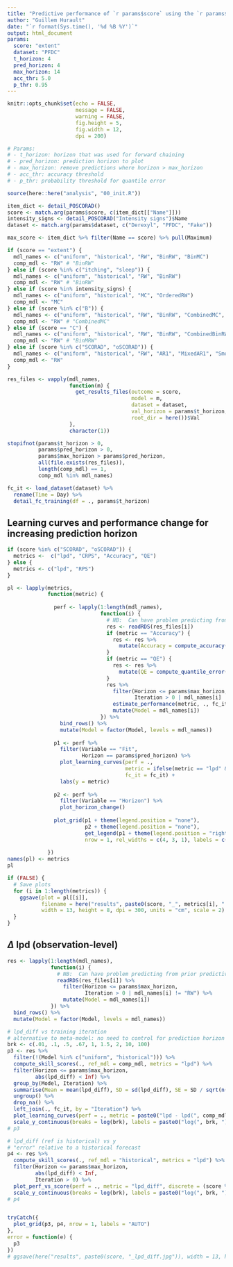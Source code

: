 ```yaml
---
title: "Predictive performance of `r params$score` using the `r params$dataset` dataset"
author: "Guillem Hurault"
date: "`r format(Sys.time(), '%d %B %Y')`"
output: html_document
params:
  score: "extent"
  dataset: "PFDC"
  t_horizon: 4
  pred_horizon: 4
  max_horizon: 14
  acc_thr: 5.0
  p_thr: 0.95
---
```


```r
knitr::opts_chunk$set(echo = FALSE,
                      message = FALSE,
                      warning = FALSE,
                      fig.height = 5,
                      fig.width = 12,
                      dpi = 200)

# Params:
# - t_horizon: horizon that was used for forward chaining
# - pred_horizon: prediction horizon to plot
# - max_horizon: remove predictions where horizon > max_horizon
# - acc_thr: accuracy threshold
# - p_thr: probability threshold for quantile error

source(here::here("analysis", "00_init.R"))

item_dict <- detail_POSCORAD()
score <- match.arg(params$score, c(item_dict[["Name"]]))
intensity_signs <- detail_POSCORAD("Intensity signs")$Name
dataset <- match.arg(params$dataset, c("Derexyl", "PFDC", "Fake"))

max_score <- item_dict %>% filter(Name == score) %>% pull(Maximum)

if (score == "extent") {
  mdl_names <- c("uniform", "historical", "RW", "BinRW", "BinMC")
  comp_mdl <- "RW" # "BinRW"
} else if (score %in% c("itching", "sleep")) {
  mdl_names <- c("uniform", "historical", "RW", "BinRW")
  comp_mdl <- "RW" # "BinRW"
} else if (score %in% intensity_signs) {
  mdl_names <- c("uniform", "historical", "MC", "OrderedRW")
  comp_mdl <- "MC"
} else if (score %in% c("B")) {
  mdl_names <- c("uniform", "historical", "RW", "BinRW", "CombinedMC", "CombinedOrderedRW")
  comp_mdl <- "RW" # "CombinedMC"
} else if (score == "C") {
  mdl_names <- c("uniform", "historical", "RW", "BinRW", "CombinedBinRW")
  comp_mdl <- "RW" # "BinMRW"
} else if (score %in% c("SCORAD", "oSCORAD")) {
  mdl_names <- c("uniform", "historical", "RW", "AR1", "MixedAR1", "Smoothing", "EczemaPred")
  comp_mdl <- "RW"
}

res_files <- vapply(mdl_names,
                    function(m) {
                      get_results_files(outcome = score,
                                        model = m,
                                        dataset = dataset,
                                        val_horizon = params$t_horizon,
                                        root_dir = here())$Val
                    },
                    character(1))

stopifnot(params$t_horizon > 0,
          params$pred_horizon > 0,
          params$max_horizon > params$pred_horizon,
          all(file.exists(res_files)),
          length(comp_mdl) == 1,
          comp_mdl %in% mdl_names)

fc_it <- load_dataset(dataset) %>%
  rename(Time = Day) %>%
  detail_fc_training(df = ., params$t_horizon)
```

## Learning curves and performance change for increasing prediction horizon

```r
if (score %in% c("SCORAD", "oSCORAD")) {
  metrics <-  c("lpd", "CRPS", "Accuracy", "QE")
} else {
  metrics <- c("lpd", "RPS")
}

pl <- lapply(metrics,
             function(metric) {
               
               perf <- lapply(1:length(mdl_names),
                              function(i) {
                                # NB:  Can have problem predicting from prior predictive distribution for RW models
                                res <- readRDS(res_files[i])
                                if (metric == "Accuracy") {
                                  res <- res %>%
                                    mutate(Accuracy = compute_accuracy(res[["Score"]], res[["Samples"]], params$acc_thr))
                                }
                                if (metric == "QE") {
                                  res <- res %>%
                                    mutate(QE = compute_quantile_error(res[["Score"]], res[["Samples"]], params$p_thr))
                                }
                                res %>%
                                  filter(Horizon <= params$max_horizon,
                                         Iteration > 0 | mdl_names[i] != "RW") %>%
                                  estimate_performance(metric, ., fc_it, adjust_horizon = !(mdl_names[i] %in% c("historical", "uniform"))) %>%
                                  mutate(Model = mdl_names[i])
                              }) %>%
                 bind_rows() %>%
                 mutate(Model = factor(Model, levels = mdl_names))
               
               p1 <- perf %>%
                 filter(Variable == "Fit",
                        Horizon == params$pred_horizon) %>%
                 plot_learning_curves(perf = .,
                                      metric = ifelse(metric == "lpd" && score %in% c("SCORAD", "oSCORAD"), "", metric),
                                      fc_it = fc_it) +
                 labs(y = metric)
               
               p2 <- perf %>%
                 filter(Variable == "Horizon") %>%
                 plot_horizon_change()
               
               plot_grid(p1 + theme(legend.position = "none"),
                         p2 + theme(legend.position = "none"),
                         get_legend(p1 + theme(legend.position = "right")),
                         nrow = 1, rel_widths = c(4, 3, 1), labels = c("A", "B", ""))
               
             })
names(pl) <- metrics
pl

if (FALSE) {
  # Save plots
  for (i in 1:length(metrics)) {
    ggsave(plot = pl[[i]],
           filename = here("results", paste0(score, "_", metrics[i], ".jpg")),
           width = 13, height = 8, dpi = 300, units = "cm", scale = 2)
  }
}
```

## $\Delta$ lpd (observation-level)

```r
res <- lapply(1:length(mdl_names),
              function(i) {
                # NB:  Can have problem predicting from prior predictive distribution for RW models
                readRDS(res_files[i]) %>%
                  filter(Horizon <= params$max_horizon,
                         Iteration > 0 | mdl_names[i] != "RW") %>% 
                  mutate(Model = mdl_names[i])
              }) %>%
  bind_rows() %>%
  mutate(Model = factor(Model, levels = mdl_names))

# lpd_diff vs training iteration
# alternative to meta-model: no need to control for prediction horizon or patient with non-constant forecast
brk <- c(.01, .1, .5, .67, 1, 1.5, 2, 10, 100)
p3 <- res %>%
  filter(!(Model %in% c("uniform", "historical"))) %>%
  compute_skill_scores(., ref_mdl = comp_mdl, metrics = "lpd") %>%
  filter(Horizon <= params$max_horizon,
         abs(lpd_diff) < Inf) %>%
  group_by(Model, Iteration) %>%
  summarise(Mean = mean(lpd_diff), SD = sd(lpd_diff), SE = SD / sqrt(n())) %>%
  ungroup() %>%
  drop_na() %>%
  left_join(., fc_it, by = "Iteration") %>%
  plot_learning_curves(perf = ., metric = paste0("lpd - lpd(", comp_mdl, ")"), fc_it = fc_it) +
  scale_y_continuous(breaks = log(brk), labels = paste0("log(", brk, ")"))
# p3

# lpd_diff (ref is historical) vs y
# "error" relative to a historical forecast
p4 <- res %>%
  compute_skill_scores(., ref_mdl = "historical", metrics = "lpd") %>%
  filter(Horizon <= params$max_horizon,
         abs(lpd_diff) < Inf,
         Iteration > 0) %>%
  plot_perf_vs_score(perf = ., metric = "lpd_diff", discrete = (score %in% intensity_signs), max_score = max_score) +
  scale_y_continuous(breaks = log(brk), labels = paste0("log(", brk, ")"))
# p4


tryCatch({
  plot_grid(p3, p4, nrow = 1, labels = "AUTO")
},
error = function(e) {
  p3
})
# ggsave(here("results", paste0(score, "_lpd_diff.jpg")), width = 13, height = 8, dpi = 300, units = "cm", scale = 2.5)
```
